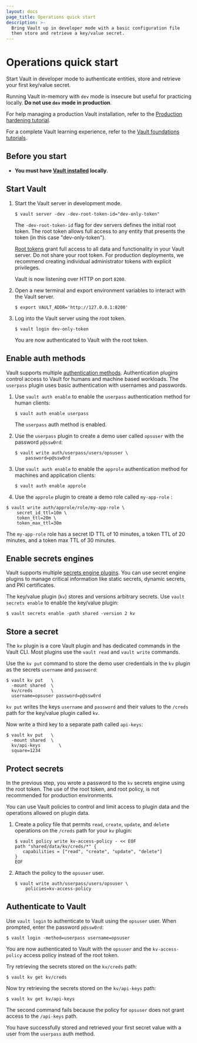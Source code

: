 ```yaml
---
layout: docs
page_title: Operations quick start
description: >-
  Bring Vault up in developer mode with a basic configuration file
  then store and retrieve a key/value secret.
---
```


# Operations quick start

Start Vault in developer mode to authenticate entities, store and retrieve
your first key/value secret.

<Warning>

Running Vault in-memory with `dev` mode is insecure but useful for
practicing locally. **Do not use `dev` mode in production**.

For help managing a production Vault installation, refer to the
[Production hardening tutorial](/vault/tutorials/operations/production-hardening).

</Warning>

For a complete Vault learning experience, refer to the [Vault foundations tutorials](/vault/tutorials/get-started).

## Before you start

- **You must have [Vault installed](/vault/install) locally**.

## Start Vault


1. Start the Vault server in development mode.

   ```shell-session
   $ vault server -dev -dev-root-token-id="dev-only-token"
   ```

   The `-dev-root-token-id` flag for dev servers defines the initial root token.
   The root token allows full access to any entity that presents the token (in this
   case "dev-only-token").

   <Warning>

   [Root tokens](/vault/docs/concepts/tokens#root-tokens) grant full
   access to all data and functionality in your Vault server. Do not share
   your root token. For production deployments, we recommend creating
   individual administrator tokens  with explicit privileges.

   </Warning>

   Vault is now listening over HTTP on port `8200`.

1. Open a new terminal and export environment variables to interact with the
   Vault server.

   ```shell-session
   $ export VAULT_ADDR='http://127.0.0.1:8200'
   ```

1. Log into the Vault server using the root token.

   ```shell-session
   $ vault login dev-only-token
   ```

   You are now authenticated to Vault with the root token.

## Enable auth methods

Vault supports multiple [authentication methods](/vault/docs/auth). Authentication
plugins control access to Vault for humans and machine based workloads. 
The `userpass` plugin uses basic authentication with usernames and passwords.

1. Use `vault auth enable` to enable the `userpass` authentication method for human clients:

   ```shell-session
   $ vault auth enable userpass
   ```

   The `userpass` auth method is enabled.

1. Use the `userpass` plugin to create a demo user called `opsuser` with the
    password `p@ssw0rd`:

   ```shell-session
   $ vault write auth/userpass/users/opsuser \
       password=p@ssw0rd
   ```


1. Use `vault auth enable` to enable the `approle` authentication method
    for machines and application clients:

   ```shell-session
   $ vault auth enable approle
   ```


1.  Use the `approle` plugin to create a demo role called `my-app-role` :

   ```shell-session
   $ vault write auth/approle/role/my-app-role \
       secret_id_ttl=10m \
       token_ttl=20m \
       token_max_ttl=30m
   ```

   The `my-app-role` role has a secret ID TTL of 10 minutes, a token TTL
   of 20 minutes, and a token max TTL of 30 minutes.

## Enable secrets engines

Vault supports multiple [secrets engine plugins](/vault/docs/secrets).
You can use secret engine plugins to manage critical information like
static secrets, dynamic secrets, and PKI certificates.

The key/value plugin (`kv`) stores and versions arbitrary secrets. Use `vault secrets enable` to enable the key/value plugin:

```shell-session
$ vault secrets enable -path shared -version 2 kv
```


## Store a secret



<Tip>

The `kv` plugin is a core Vault plugin and has dedicated commands in the Vault CLI. Most plugins use the `vault read` and `vault write` commands.

</Tip>

Use the `kv put` command to store the demo user credentials in the `kv` plugin as the secrets `username` and `password`:

```shell-session
$ vault kv put   \
  -mount shared  \
  kv/creds       \
  username=opsuser password=p@ssw0rd
```

`kv put` writes the keys `username` and `password` and their values to
the `/creds` path for the key/value plugin called `kv`. 

Now write a third key to a separate path called `api-keys`:
```shell-session
$ vault kv put   \
  -mount shared  \
  kv/api-keys       \
  square=1234
```

## Protect secrets

In the previous step, you wrote a password to the `kv` secrets engine using the
root token. The use of the root token, and root policy, is not recommended for production environments.

You can use Vault policies to control and limit access to plugin data and
the operations allowed on plugin data.

1. Create a policy file that permits `read`, `create`, `update`, and `delete`
   operations on the `/creds` path for your `kv` plugin:

   ```shell-session
   $ vault policy write kv-access-policy - << EOF
   path "shared/data/kv/creds/*" {
      capabilities = ["read", "create", "update", "delete"]
   }
   EOF
   ```


1. Attach the policy to the `opsuser` user.

   ```shell-session
   $ vault write auth/userpass/users/opsuser \
       policies=kv-access-policy
   ```


## Authenticate to Vault

Use `vault login` to authenticate to Vault using the `opsuser` user. When prompted, enter the
password `p@ssw0rd`:

```shell-session
$ vault login -method=userpass username=opsuser
```

You are now authenticated to Vault with the `opsuser` and the `kv-access-policy` access policy instead of the root token.



Try retrieving the secrets stored on the `kv/creds` path:

```shell-session
$ vault kv get kv/creds
```

Now try retrieving the secrets stored on the `kv/api-keys` path:

```shell-session
$ vault kv get kv/api-keys
```

The second command fails because the policy for `opsuser` does
not grant access to the `/api-keys` path.

You have successfully stored and retrieved your first secret value with a user
from the `userpass` auth method.